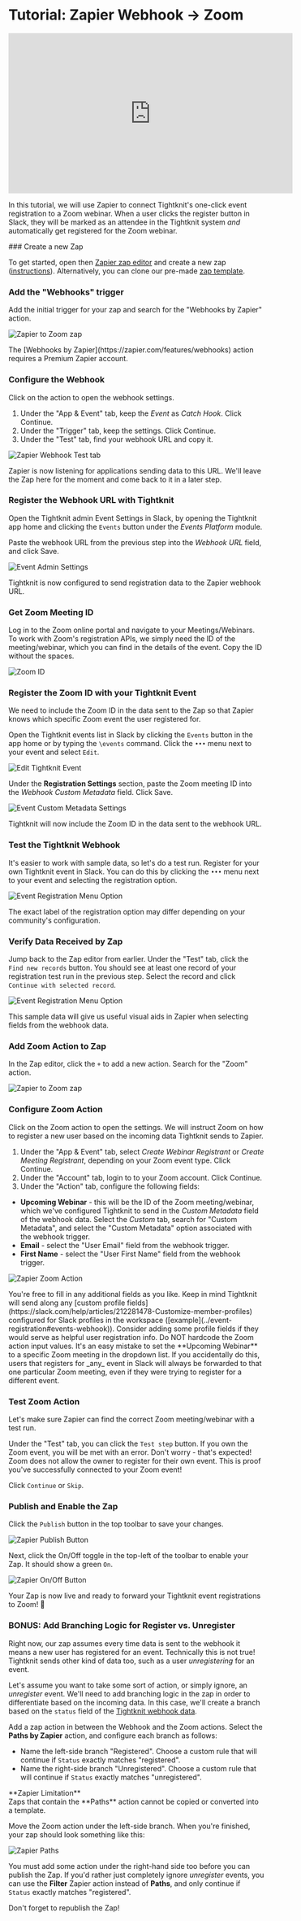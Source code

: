 
# Tutorial: Zapier Webhook → Zoom

<iframe
  width="560"
  height="315"
  src="https://www.youtube.com/embed/hDDD0matrh0?si=VYnsJDuB_tc1Zgy_"
  title="YouTube video player"
  frameborder="0"
  allow="accelerometer; autoplay; clipboard-write; encrypted-media; gyroscope; picture-in-picture; web-share"
  referrerpolicy="strict-origin-when-cross-origin"
  allowfullscreen
></iframe>

In this tutorial, we will use Zapier to connect Tightknit's one-click event registration to a Zoom webinar. When a user clicks the register button in Slack, they will be marked as an attendee in the Tightknit system _and_ automatically get registered for the Zoom webinar.

<Steps>
### Create a new Zap

To get started, open then [Zapier zap editor](https://zapier.com/app/zaps) and create a new zap ([instructions](https://help.zapier.com/hc/en-us/articles/8496309697421-Create-Zaps)). Alternatively, you can clone our pre-made [zap template](https://zapier.com/shared/tightknit-events-webhook-zoom-webinar/b57cd610b355ef5d83e8299cd9b1f487b5d25481).

### Add the "Webhooks" trigger

Add the initial trigger for your zap and search for the "Webhooks by Zapier" action.

![Zapier to Zoom zap](/events/tutorials/zapier-webhooks-action.png)

<Callout type="info">
  The [Webhooks by Zapier](https://zapier.com/features/webhooks) action requires
  a Premium Zapier account.
</Callout>

### Configure the Webhook

Click on the action to open the webhook settings.

1. Under the "App & Event" tab, keep the _Event_ as _Catch Hook_. Click Continue.
1. Under the "Trigger" tab, keep the settings. Click Continue.
1. Under the "Test" tab, find your webhook URL and copy it.

![Zapier Webhook Test tab](/events/tutorials/zapier-webhook-test-tab.png)

Zapier is now listening for applications sending data to this URL. We'll leave the Zap here for the moment and come back to it in a later step.

### Register the Webhook URL with Tightknit

Open the Tightknit admin Event Settings in Slack, by opening the Tightknit app home and clicking the `Events` button under the _Events Platform_ module.

Paste the webhook URL from the previous step into the _Webhook URL_ field, and click Save.

![Event Admin Settings](/events/events-admin-settings.png)

Tightknit is now configured to send registration data to the Zapier webhook URL.

### Get Zoom Meeting ID

Log in to the Zoom online portal and navigate to your Meetings/Webinars. To work with Zoom's registration APIs, we simply need the ID of the meeting/webinar, which you can find in the details of the event. Copy the ID without the spaces.

![Zoom ID](/events/tutorials/zoom-id.png)

### Register the Zoom ID with your Tightknit Event

We need to include the Zoom ID in the data sent to the Zap so that Zapier knows which specific Zoom event the user registered for.

Open the Tightknit events list in Slack by clicking the `Events` button in the app home or by typing the `\events` command. Click the `•••` menu next to your event and select `Edit`.

![Edit Tightknit Event](/events/tutorials/edit-event-menu.png)

Under the **Registration Settings** section, paste the Zoom meeting ID into the _Webhook Custom Metadata_ field. Click Save.

![Event Custom Metadata Settings](/events/tutorials/event-custom-metadata.png)

Tightknit will now include the Zoom ID in the data sent to the webhook URL.

### Test the Tightknit Webhook

It's easier to work with sample data, so let's do a test run. Register for your own Tightknit event in Slack. You can do this by clicking the `•••` menu next to your event and selecting the registration option.

![Event Registration Menu Option](/events/tutorials/registration-menu-option.png)

<Callout type="info">
  The exact label of the registration option may differ depending on your
  community's configuration.
</Callout>

### Verify Data Received by Zap

Jump back to the Zap editor from earlier. Under the "Test" tab, click the `Find new records` button. You should see at least one record of your registration test run in the previous step. Select the record and click `Continue with selected record`.

![Event Registration Menu Option](/events/tutorials/zapier-test-data.png)

This sample data will give us useful visual aids in Zapier when selecting fields from the webhook data.

### Add Zoom Action to Zap

In the Zap editor, click the `+` to add a new action. Search for the "Zoom" action.

![Zapier to Zoom zap](/events/tutorials/zapier-to-zoom.png)

### Configure Zoom Action

Click on the Zoom action to open the settings. We will instruct Zoom on how to register a new user based on the incoming data Tightknit sends to Zapier.

1. Under the "App & Event" tab, select _Create Webinar Registrant_ or _Create Meeting Registrant_, depending on your Zoom event type. Click Continue.
1. Under the "Account" tab, login to to your Zoom account. Click Continue.
1. Under the "Action" tab, configure the following fields:

- **Upcoming Webinar** - this will be the ID of the Zoom meeting/webinar, which we've configured Tightknit to send in the _Custom Metadata_ field of the webhook data. Select the _Custom_ tab, search for "Custom Metadata", and select the "Custom Metadata" option associated with the webhook trigger.
- **Email** - select the "User Email" field from the webhook trigger.
- **First Name** - select the "User First Name" field from the webhook trigger.

![Zapier Zoom Action](/events/tutorials/zapier-zoom-action.png)

<Callout type="info">
  You're free to fill in any additional fields as you like. Keep in mind
  Tightknit will send along any [custom profile
  fields](https://slack.com/help/articles/212281478-Customize-member-profiles)
  configured for Slack profiles in the workspace
  ([example](../event-registration#events-webhook)). Consider adding some
  profile fields if they would serve as helpful user registration info.
</Callout>

<Callout type="warning">
  Do NOT hardcode the Zoom action input values. It's an easy mistake to set the
  **Upcoming Webinar** to a specific Zoom meeting in the dropdown list. If you
  accidentally do this, users that registers for _any_ event in Slack will
  always be forwarded to that one particular Zoom meeting, even if they were
  trying to register for a different event.
</Callout>

### Test Zoom Action

Let's make sure Zapier can find the correct Zoom meeting/webinar with a test run.

Under the "Test" tab, you can click the `Test step` button. If you own the Zoom event, you will be met with an error. Don't worry - that's expected! Zoom does not allow the owner to register for their own event. This is proof you've successfully connected to your Zoom event!

Click `Continue` or `Skip`.

### Publish and Enable the Zap

Click the `Publish` button in the top toolbar to save your changes.

![Zapier Publish Button](/events/tutorials/zapier-publish-button.png)

Next, click the On/Off toggle in the top-left of the toolbar to enable your Zap. It should show a green `On`.

![Zapier On/Off Button](/events/tutorials/zapier-on-off-button.png)

Your Zap is now live and ready to forward your Tightknit event registrations to Zoom! 🎉

### BONUS: Add Branching Logic for Register vs. Unregister

Right now, our zap assumes every time data is sent to the webhook it means a new user has registered for an event. Technically this is not true! Tightknit sends other kind of data too, such as a user _unregistering_ for an event.

Let's assume you want to take some sort of action, or simply ignore, an _unregister_ event. We'll need to add branching logic in the zap in order to differentiate based on the incoming data. In this case, we'll create a branch based on the `status` field of the [Tightknit webhook data](../event-registration#events-webhook).

Add a zap action in between the Webhook and the Zoom actions. Select the **Paths by Zapier** action, and configure each branch as follows:

- Name the left-side branch "Registered". Choose a custom rule that will continue if `Status` exactly matches "registered".
- Name the right-side branch "Unregistered". Choose a custom rule that will continue if `Status` exactly matches "unregistered".

<Callout>
  **Zapier Limitation** <br />
  Zaps that contain the **Paths** action cannot be copied or converted into a template.
</Callout>

Move the Zoom action under the left-side branch. When you're finished, your zap should look something like this:

![Zapier Paths](/events/tutorials/zapier-paths.png)

You must add some action under the right-hand side too before you can publish the Zap. If you'd rather just completely ignore _unregister_ events, you can use the **Filter** Zapier action instead of **Paths**, and only continue if `Status` exactly matches "registered".

<Callout type="info">Don't forget to republish the Zap!</Callout>

</Steps>
